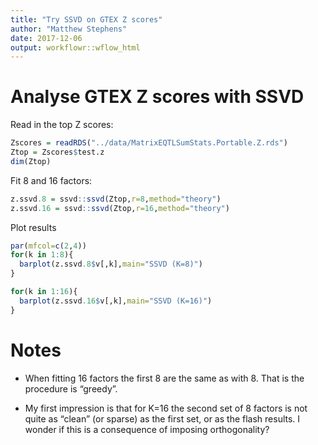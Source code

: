 ```yaml
---
title: "Try SSVD on GTEX Z scores"
author: "Matthew Stephens"
date: 2017-12-06
output: workflowr::wflow_html
---
```



# Analyse GTEX Z scores with SSVD

Read in the top Z scores:
```r
Zscores = readRDS("../data/MatrixEQTLSumStats.Portable.Z.rds")
Ztop = Zscores$test.z
dim(Ztop)
```

Fit 8 and 16 factors:
```r
z.ssvd.8 = ssvd::ssvd(Ztop,r=8,method="theory")
z.ssvd.16 = ssvd::ssvd(Ztop,r=16,method="theory")
```

Plot results
```r
par(mfcol=c(2,4))
for(k in 1:8){
  barplot(z.ssvd.8$v[,k],main="SSVD (K=8)")
}

for(k in 1:16){
  barplot(z.ssvd.16$v[,k],main="SSVD (K=16)")
}
```

# Notes

- When fitting 16 factors the first 8 are the same as with 8. That
is the procedure is "greedy". 

- My first impression is that for K=16 the second set of 8 factors is
not quite as "clean" (or sparse) as the first set, or as the flash results.
I wonder if this is a consequence of imposing orthogonality?




